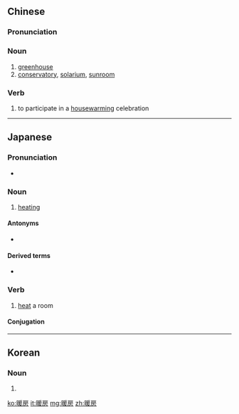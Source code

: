 ==Chinese==
{{zh-forms}}

===Pronunciation===
{{zh-pron
|m=nuǎnfáng
|cat=n,v
}}

===Noun===
{{zh-noun}}

# [[greenhouse]]
# [[conservatory]], [[solarium]], [[sunroom]]

===Verb===
{{zh-verb}}

# to participate in a [[housewarming]] celebration

----

==Japanese==
{{ja-kanjitab|だん|ぼう|yomi=on}}

===Pronunciation===
* {{ja-pron|だんぼう|yomi=o}}

===Noun===
{{ja-noun|だんぼう}}

# [[heating]]

====Antonyms====
* {{ja-r|冷房|れいぼう}}

====Derived terms====
* {{ja-r|床暖房|ゆかだんぼう|gloss=floor heating}}

===Verb===
{{ja-verb-suru|tr=trans|だんぼう}}

# [[heat]] a room

====Conjugation====
{{ja-suru|だんぼう}}
----
==Korean==
{{ko-hanjatab}}

===Noun===
{{ko-noun|hj|hangeul=난방}}

# {{hanja form of|난방}}

[[ko:暖房]]
[[it:暖房]]
[[mg:暖房]]
[[zh:暖房]]